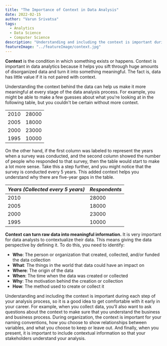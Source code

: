```yaml
---
title: "The Importance of Context in Data Analysis"
date: 2022-02-15
author: "Varun Srivatsa"
tags:
  - Analytics
  - Data Science
  - Computer Science
description: "Understanding and including the context is important during each step of your analysis process, so it is a good idea to get comfortable with it early in your career."
featureImage: "../featureImage/context.jpg"
---
```


**Context** is the condition in which something exists or happens. Context is important in data analytics because it helps you sift through huge amounts of disorganized data and turn it into something meaningful. The fact is, data has little value if it is not paired with context.

Understanding the context behind the data can help us make it more meaningful at every stage of the data analysis process. For example, you might be able to make a few guesses about what you're looking at in the following table, but you couldn't be certain without more context.

|      |       |
| ---- | ----- |
| 2010 | 28000 |
| 2005 | 18000 |
| 2000 | 23000 |
| 1995 | 10000 |

On the other hand, if the first column was labeled to represent the years when a survey was conducted, and the second column showed the number of people who responded to that survey, then the table would start to make a lot more sense. Take this a step further, and you might notice that the survey is conducted every 5 years. This added context helps you understand why there are five-year gaps in the table.

| _Years (Collected every 5 years)_ | _Respondents_ |
| --------------------------------- | ------------- |
| 2010                              | 28000         |
| 2005                              | 18000         |
| 2000                              | 23000         |
| 1995                              | 10000         |

**Context can turn raw data into meaningful information.**
It is very important for data analysts to contextualize their data. This means giving the data perspective by defining it. To do this, you need to identify:

- **Who**: The person or organization that created, collected, and/or funded the data collection
- **What**: The things in the world that data could have an impact on
- **Where**: The origin of the data
- **When**: The time when the data was created or collected
- **Why**: The motivation behind the creation or collection
- **How**: The method used to create or collect it

Understanding and including the context is important during each step of your analysis process, so it is a good idea to get comfortable with it early in your career. For example, when you collect data, you’ll also want to ask questions about the context to make sure that you understand the business and business process. During organization, the context is important for your naming conventions, how you choose to show relationships between variables, and what you choose to keep or leave out. And finally, when you present, it is important to include contextual information so that your stakeholders understand your analysis.
